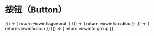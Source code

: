 
# 按钮（Button）  

<Meta title="基础控件/按钮(Button)" />


<Canvas>
    <Story name="通用" height="150px" parameters={{ docs: { source: { code:viewinfo.general }}}}>
     {() => {
        return viewinfo.general
    }}  
    </Story>
</Canvas>

<Canvas>
    <Story name="圆角" height="150px" parameters={{ docs: { source: { code:viewinfo.radius } }}}>
     {() => {
        return viewinfo.radius
    }}  
    </Story>
</Canvas>

<Canvas>
    <Story name="图标" height="150px" parameters={{ docs: { source: { code:viewinfo.icon } }}}>
     {() => {
        return viewinfo.icon
    }}  
    </Story>
</Canvas>

<Canvas>
    <Story name="分组" height="150px" parameters={{ docs: { source: { code:viewinfo.group }}}}>
     {() => {
        return viewinfo.group
    }}  
    </Story>
</Canvas>

